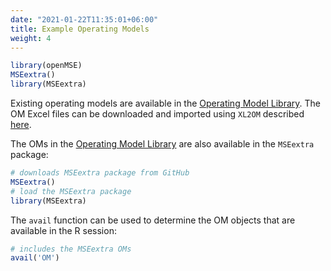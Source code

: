 ```yaml
---
date: "2021-01-22T11:35:01+06:00"
title: Example Operating Models
weight: 4
---
```


```r
library(openMSE)
MSEextra()
library(MSEextra)
```

Existing operating models are available in the [Operating Model Library](/om-library/). The OM Excel files can be downloaded
and imported using `XL2OM` described [here](/object-operating-model/2-creatingom/#import-from-excel).

The OMs in the [Operating Model Library](/om-library/) are also available in the `MSEextra` package:

```r
# downloads MSEextra package from GitHub
MSEextra()
# load the MSEextra package
library(MSEextra)
```

The `avail` function can be used to determine the OM objects that are available in the R session: 

```r
# includes the MSEextra OMs
avail('OM')
```
